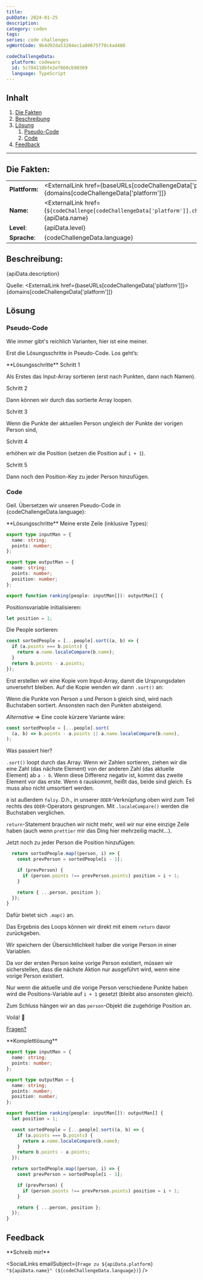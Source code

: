 ```yaml
---
title:
pubDate: 2024-01-25
description:
category: coden
tags:
series: code challenges
vgWortCode: 9b4d92da53204ec1a80675f70c4ad480

codeChallengeData:
  platform: codewars
  id: 5c784110bfe2ef660cb90369
  language: TypeScript
---
```


## Inhalt

1. [Die Fakten](#)
1. [Beschreibung](#)
1. [Lösung](#)
   1. [Pseudo-Code](#)
   1. [Code](#)
1. [Feedback](#)

---

## Die Fakten:

|                |                                                                                                                                            |
| -------------- | ------------------------------------------------------------------------------------------------------------------------------------------ |
| **Plattform:** | <ExternalLink href={baseURLs[codeChallengeData['platform']]}>{domains[codeChallengeData['platform']]}</ExternalLink>                       |
| **Name:**      | <ExternalLink href={`${codeChallenge[codeChallengeData['platform']].challenge.url}/${codeChallengeData.id}`}>{apiData.name}</ExternalLink> |
| **Level**:     | {apiData.level}                                                                                                                            |
| **Sprache**:   | {codeChallengeData.language}                                                                                                               |

## Beschreibung:

<FetchedMarkdown>{apiData.description}</FetchedMarkdown>

Quelle: <ExternalLink href={baseURLs[codeChallengeData['platform']]}>{domains[codeChallengeData['platform']]}</ExternalLink>

## Lösung

### Pseudo-Code

Wie immer gibt's reichlich Varianten, hier ist eine meiner.

Erst die Lösungsschritte in Pseudo-Code. Los geht’s:

<Accordion>
**Lösungsschritte**

<Accordion>
Schritt 1

Als Erstes das Input-Array sortieren (erst nach Punkten, dann nach Namen).

</Accordion>
<Accordion>
Schritt 2

Dann können wir durch das sortierte Array loopen.

</Accordion>
<Accordion>
Schritt 3

Wenn die Punkte der aktuellen Person ungleich der Punkte der vorigen Person sind,

</Accordion>
<Accordion>
Schritt 4

erhöhen wir die Position (setzen die Position auf `i + 1`).

</Accordion>
<Accordion>
Schritt 5

Dann noch den Position-Key zu jeder Person hinzufügen.

</Accordion>
</Accordion>

### Code

Geil. Übersetzen wir unseren Pseudo-Code in {codeChallengeData.language}:

<Accordion>
**Lösungsschritte**

<Accordion>
Meine erste Zeile (inklusive Types):

```ts
export type inputMan = {
  name: string;
  points: number;
};

export type outputMan = {
  name: string;
  points: number;
  position: number;
};

export function ranking(people: inputMan[]): outputMan[] {
```

</Accordion>
<Accordion>

Positionsvariable initialisieren:

```ts
let position = 1;
```

</Accordion>
<Accordion>

Die People sortieren:

```ts
const sortedPeople = [...people].sort((a, b) => {
  if (a.points === b.points) {
    return a.name.localeCompare(b.name);
  }
  return b.points - a.points;
});
```

Erst erstellen wir eine Kopie vom Input-Array, damit die Ursprungsdaten unversehrt bleiben. Auf die Kopie wenden wir dann <ExternalLink href={docs.array.sort}>`.sort()`</ExternalLink> an:

Wenn die Punkte von Person `a` und Person `b` gleich sind, wird nach Buchstaben sortiert. Ansonsten nach den Punkten absteigend.

</Accordion>
<Accordion>

_Alternative_ => Eine coole kürzere Variante wäre:

```ts
const sortedPeople = [...people].sort(
  (a, b) => b.points - a.points || a.name.localeCompare(b.name),
);
```

Was passiert hier?

<ExternalLink href={docs.array.sort}>`.sort()`</ExternalLink> loopt durch das
Array. Wenn wir Zahlen sortieren, ziehen wir die eine Zahl (das nächste Element)
von der anderen Zahl (das aktuelle Element) ab `a - b`. Wenn diese Differenz
negativ ist, kommt das zweite Element vor das erste. Wenn `0` rauskommt, heißt
das, beide sind gleich. Es muss also nicht umsortiert werden.

`0` ist außerdem <ExternalLink href={docs.glossary.falsy}>`falsy`</ExternalLink>. D.h., in unserer <ExternalLink href={docs.operators.logicalOr}>`ODER`</ExternalLink>-Verknüpfung oben wird zum Teil rechts des `ODER`-Operators gesprungen. Mit <ExternalLink href={docs.string.localeCompare}>`.localeCompare()`</ExternalLink> werden die Buchstaben verglichen.

`return`-Statement brauchen wir nicht mehr, weil wir nur eine einzige Zeile haben (auch wenn `prettier` mir das Ding hier mehrzeilig macht...).

</Accordion>
<Accordion>

Jetzt noch zu jeder Person die Position hinzufügen:

```ts
  return sortedPeople.map((person, i) => {
    const prevPerson = sortedPeople[i - 1];

    if (prevPerson) {
      if (person.points !== prevPerson.points) position = i + 1;
    }

    return { ...person, position };
  });
}
```

Dafür bietet sich <ExternalLink href={docs.array.map}>`.map()`</ExternalLink> an.

Das Ergebnis des Loops können wir direkt mit einem `return` davor zurückgeben.

Wir speichern der Übersichtlichkeit halber die vorige Person in einer Variablen.

Da vor der ersten Person keine vorige Person existiert, müssen wir sicherstellen, dass die nächste Aktion nur ausgeführt wird, wenn eine vorige Person existiert.

Nur wenn die aktuelle und die vorige Person verschiedene Punkte haben wird die Positions-Variable auf `i + 1` gesetzt (bleibt also ansonsten gleich).

Zum Schluss hängen wir an das `person`-Objekt die zugehörige Position an.

</Accordion>
<Accordion>

Voilá! 💪

[Fragen?](#feedback)

</Accordion>
</Accordion>

<Accordion>
**Komplettlösung**

```ts
export type inputMan = {
  name: string;
  points: number;
};

export type outputMan = {
  name: string;
  points: number;
  position: number;
};

export function ranking(people: inputMan[]): outputMan[] {
  let position = 1;

  const sortedPeople = [...people].sort((a, b) => {
    if (a.points === b.points) {
      return a.name.localeCompare(b.name);
    }
    return b.points - a.points;
  });

  return sortedPeople.map((person, i) => {
    const prevPerson = sortedPeople[i - 1];

    if (prevPerson) {
      if (person.points !== prevPerson.points) position = i + 1;
    }

    return { ...person, position };
  });
}
```

</Accordion>

## Feedback

<Accordion>
**Schreib mir!**

<SocialLinks
  emailSubject={`Frage zu ${apiData.platform} "${apiData.name}" (${codeChallengeData.language})`}
/>

</Accordion>

